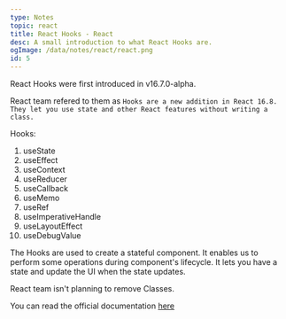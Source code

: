 ```yaml
---
type: Notes
topic: react
title: React Hooks - React
desc: A small introduction to what React Hooks are.
ogImage: /data/notes/react/react.png
id: 5
---
```


React Hooks were first introduced in v16.7.0-alpha.

React team refered to them as 
`Hooks are a new addition in React 16.8. They let you use state and other React features without writing a class.`

Hooks:
1. useState
2. useEffect
3. useContext
4. useReducer
5. useCallback
6. useMemo
7. useRef
8. useImperativeHandle
9. useLayoutEffect
10. useDebugValue

The Hooks are used to create a stateful component. It enables us to perform some operations during component's lifecycle. It lets you have a state and update the UI when the state updates.

React team isn't planning to remove Classes.

You can read the official documentation [here](https://reactjs.org/docs/hooks-intro.html)
